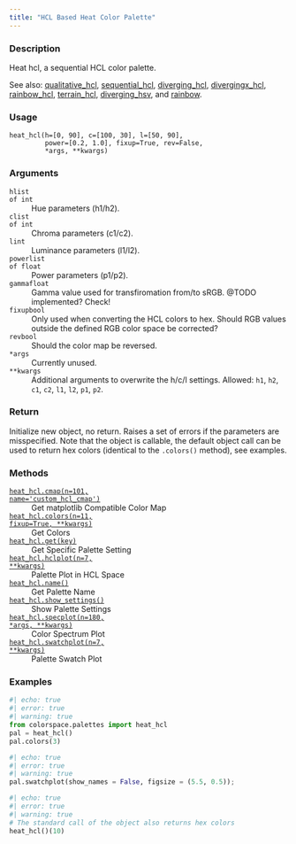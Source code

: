 ```yaml
---
title: "HCL Based Heat Color Palette"
---
```


### Description

Heat hcl, a sequential HCL color palette.

See also: [qualitative_hcl](colorspace.palettes.qualitative_hcl.qmd), [sequential_hcl](colorspace.palettes.sequential_hcl.qmd),
[diverging_hcl](colorspace.palettes.diverging_hcl.qmd), [divergingx_hcl](colorspace.palettes.divergingx_hcl.qmd),
[rainbow_hcl](colorspace.palettes.rainbow_hcl.qmd), [terrain_hcl](colorspace.palettes.terrain_hcl.qmd),
[diverging_hsv](colorspace.palettes.diverging_hsv.qmd), and [rainbow](colorspace.palettes.rainbow.qmd).

### Usage

<pre><code class='language-python'>heat_hcl(h=[0, 90], c=[100, 30], l=[50, 90],<br/>         power=[0.2, 1.0], fixup=True, rev=False,<br/>         *args, **kwargs)</code></pre>

### Arguments

<dl class="pyp-list param-list">
  <dt style = "white-space: nowrap; font-family: monospace; vertical-align: top">
   <code id="colorspace.palettes.heat_hcl:h">h</code><code class="argument-class">list of int</code>
  </dt>
 <dd>Hue parameters (h1/h2).</dd>
  <dt style = "white-space: nowrap; font-family: monospace; vertical-align: top">
   <code id="colorspace.palettes.heat_hcl:c">c</code><code class="argument-class">list of int</code>
  </dt>
 <dd>Chroma parameters (c1/c2).</dd>
  <dt style = "white-space: nowrap; font-family: monospace; vertical-align: top">
   <code id="colorspace.palettes.heat_hcl:l">l</code><code class="argument-class">int</code>
  </dt>
 <dd>Luminance parameters (l1/l2).</dd>
  <dt style = "white-space: nowrap; font-family: monospace; vertical-align: top">
   <code id="colorspace.palettes.heat_hcl:power">power</code><code class="argument-class">list of float</code>
  </dt>
 <dd>Power parameters (p1/p2).</dd>
  <dt style = "white-space: nowrap; font-family: monospace; vertical-align: top">
   <code id="colorspace.palettes.heat_hcl:gamma">gamma</code><code class="argument-class">float</code>
  </dt>
 <dd>Gamma value used for transfiromation from/to sRGB.
@TODO implemented? Check!</dd>
  <dt style = "white-space: nowrap; font-family: monospace; vertical-align: top">
   <code id="colorspace.palettes.heat_hcl:fixup">fixup</code><code class="argument-class">bool</code>
  </dt>
 <dd>Only used when converting the HCL colors to hex.  Should
RGB values outside the defined RGB color space be corrected?</dd>
  <dt style = "white-space: nowrap; font-family: monospace; vertical-align: top">
   <code id="colorspace.palettes.heat_hcl:rev">rev</code><code class="argument-class">bool</code>
  </dt>
 <dd>Should the color map be reversed.</dd>
  <dt style = "white-space: nowrap; font-family: monospace; vertical-align: top">
   <code id="colorspace.palettes.heat_hcl:*args">*args</code>
  </dt>
 <dd>Currently unused.</dd>
  <dt style = "white-space: nowrap; font-family: monospace; vertical-align: top">
   <code id="colorspace.palettes.heat_hcl:**kwargs">**kwargs</code>
  </dt>
 <dd>Additional arguments to overwrite the h/c/l settings.
Allowed: `h1`, `h2`, `c1`, `c2`, `l1`, `l2`, `p1`, `p2`.</dd>
</dl>

### Return

Initialize new object, no return. Raises a set of errors if the parameters
are misspecified. Note that the object is callable, the default object call
can be used to return hex colors (identical to the `.colors()` method),
see examples.

### Methods

<dl class="pyp-list method-list">
    <dt style = "white-space: nowrap; font-family: monospace; vertical-align: top">
       <code>[heat_hcl.cmap(n=101, name=&#x27;custom_hcl_cmap&#x27;)](colorspace.palettes.heat_hcl.cmap.qmd)</code>
    </dt>
    <dd>Get matplotlib Compatible Color Map</dd>
    <dt style = "white-space: nowrap; font-family: monospace; vertical-align: top">
       <code>[heat_hcl.colors(n=11, fixup=True, **kwargs)](colorspace.palettes.heat_hcl.colors.qmd)</code>
    </dt>
    <dd>Get Colors</dd>
    <dt style = "white-space: nowrap; font-family: monospace; vertical-align: top">
       <code>[heat_hcl.get(key)](colorspace.palettes.heat_hcl.get.qmd)</code>
    </dt>
    <dd>Get Specific Palette Setting</dd>
    <dt style = "white-space: nowrap; font-family: monospace; vertical-align: top">
       <code>[heat_hcl.hclplot(n=7, **kwargs)](colorspace.palettes.heat_hcl.hclplot.qmd)</code>
    </dt>
    <dd>Palette Plot in HCL Space</dd>
    <dt style = "white-space: nowrap; font-family: monospace; vertical-align: top">
       <code>[heat_hcl.name()](colorspace.palettes.heat_hcl.name.qmd)</code>
    </dt>
    <dd>Get Palette Name</dd>
    <dt style = "white-space: nowrap; font-family: monospace; vertical-align: top">
       <code>[heat_hcl.show_settings()](colorspace.palettes.heat_hcl.show_settings.qmd)</code>
    </dt>
    <dd>Show Palette Settings</dd>
    <dt style = "white-space: nowrap; font-family: monospace; vertical-align: top">
       <code>[heat_hcl.specplot(n=180, *args, **kwargs)](colorspace.palettes.heat_hcl.specplot.qmd)</code>
    </dt>
    <dd>Color Spectrum Plot</dd>
    <dt style = "white-space: nowrap; font-family: monospace; vertical-align: top">
       <code>[heat_hcl.swatchplot(n=7, **kwargs)](colorspace.palettes.heat_hcl.swatchplot.qmd)</code>
    </dt>
    <dd>Palette Swatch Plot</dd>
</dl>


### Examples

```python
#| echo: true
#| error: true
#| warning: true
from colorspace.palettes import heat_hcl
pal = heat_hcl()
pal.colors(3)
```

```python
#| echo: true
#| error: true
#| warning: true
pal.swatchplot(show_names = False, figsize = (5.5, 0.5));
```

```python
#| echo: true
#| error: true
#| warning: true
# The standard call of the object also returns hex colors
heat_hcl()(10)
```



